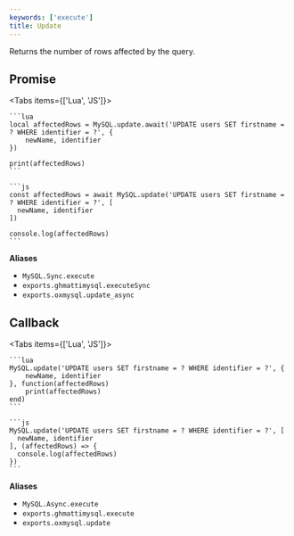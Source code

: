 ```yaml
---
keywords: ['execute']
title: Update
---
```



Returns the number of rows affected by the query.

## Promise

<Tabs items={['Lua', 'JS']}>
  <Tab>

    ```lua
    local affectedRows = MySQL.update.await('UPDATE users SET firstname = ? WHERE identifier = ?', {
        newName, identifier
    })

    print(affectedRows)
    ```

  </Tab>
  <Tab>

    ```js
    const affectedRows = await MySQL.update('UPDATE users SET firstname = ? WHERE identifier = ?', [
      newName, identifier
    ])

    console.log(affectedRows)
    ```

  </Tab>
</Tabs>

**Aliases**

- `MySQL.Sync.execute`
- `exports.ghmattimysql.executeSync`
- `exports.oxmysql.update_async`

## Callback

<Tabs items={['Lua', 'JS']}>
  <Tab>

    ```lua
    MySQL.update('UPDATE users SET firstname = ? WHERE identifier = ?', {
        newName, identifier
    }, function(affectedRows)
        print(affectedRows)
    end)
    ```

  </Tab>
  <Tab>

    ```js
    MySQL.update('UPDATE users SET firstname = ? WHERE identifier = ?', [
      newName, identifier
    ], (affectedRows) => {
      console.log(affectedRows)
    })
    ```

  </Tab>
</Tabs>

**Aliases**

- `MySQL.Async.execute`
- `exports.ghmattimysql.execute`
- `exports.oxmysql.update`
